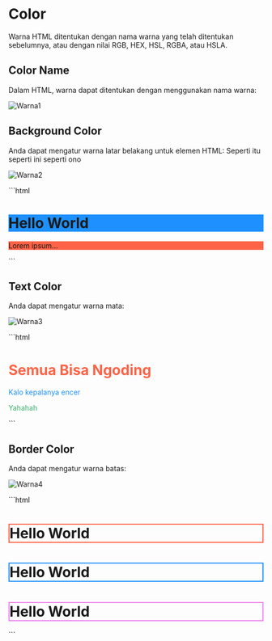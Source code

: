 # Color
Warna HTML ditentukan dengan nama warna yang telah ditentukan sebelumnya, atau dengan nilai RGB, HEX, HSL, RGBA, atau HSLA.

## Color Name
Dalam HTML, warna dapat ditentukan dengan menggunakan nama warna:

![Warna1](/warna.png)

## Background Color
Anda dapat mengatur warna latar belakang untuk elemen HTML:
Seperti itu seperti ini seperti ono

![Warna2](/warna2.png)


<div >
<Trycode code_source="https://www.w3schools.com/html/tryit.asp?filename=tryhtml_color_background">
    ```html
   <h1 style="background-color:DodgerBlue;">Hello World</h1>
<p style="background-color:Tomato;">Lorem ipsum...</p>
    ```
    </Trycode>
</div>

## Text Color
Anda dapat mengatur warna mata:

![Warna3](/warna3.png)
<div >
<Trycode code_source="https://www.w3schools.com/html/tryit.asp?filename=tryhtml_color_text">
    ```html
<h1 style="color:Tomato;">Semua Bisa Ngoding</h1>
<p style="color:DodgerBlue;">Kalo kepalanya encer</p>
<p style="color:MediumSeaGreen;">Yahahah</p>
    ```
    </Trycode>
</div>

## Border Color
Anda dapat mengatur warna batas:

![Warna4](/warna4.png)

<div >
<Trycode code_source="https://www.w3schools.com/html/tryit.asp?filename=tryhtml_color_border">
    ```html
<h1 style="border:2px solid Tomato;">Hello World</h1>
<h1 style="border:2px solid DodgerBlue;">Hello World</h1>
<h1 style="border:2px solid Violet;">Hello World</h1>
    ```
    </Trycode>
</div>





